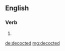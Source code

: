 ==English==

===Verb===
{{head|en|verb form}}

# {{en-past of|decoct}}

[[de:decocted]]
[[mg:decocted]]